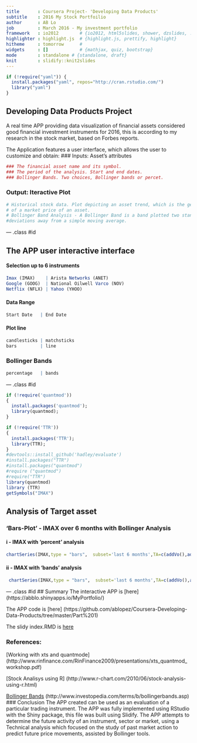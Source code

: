 ```yaml
---
title       : Coursera Project- 'Developing Data Products' 
subtitle    : 2016 My Stock Portfoilio   
author      : AB Lo
job         : March 2016 - My investment portfolio  
framework   : io2012        # {io2012, html5slides, shower, dzslides, ...}
highlighter : highlight.js  # {highlight.js, prettify, highlight}
hitheme     : tomorrow      # 
widgets     : []            # {mathjax, quiz, bootstrap}
mode        : standalone # {standalone, draft}
knit        : slidify::knit2slides
---
```


```r
if (!require("yaml")) {
  install.packages("yaml", repos="http://cran.rstudio.com/") 
  library("yaml")
}
```

## Developing Data Products Project

A real time APP providing data visualization of financial assets considered good financial investment instruments for 2016, this is according to my research in the stock market, based on Forbes reports.

The Application features a user interface, which allows the user to customize and obtain:
### Inputs: Asset's attributes
```r
### The financial asset name and its symbol. 
### The period of the analysis. Start and end dates. 
### Bollinger Bands. Two choices, Bollinger bands or percet. 
```
### Output: Iteractive Plot
```r
# Historical stock data. Plot depicting an asset trend, which is the general direction 
# of a market price of an asset.
# Bollinger Band Analysis - A Bollinger Band is a band plotted two standard 
#deviations away from a simple moving average.  
```

--- .class #id 

## The APP user interactive interface
#### Selection up to 6 instruments
```r
Imax (IMAX)    | Arista Networks (ANET)
Google (GOOG)  | National Oilwell Varco (NOV)
Netflix (NFLX) | Yahoo (YHOO)  
```
#### Data Range
```r
Start Date   | End Date
```
#### Plot line 
```r
candlesticks | matchsticks
bars         | line
```
### Bollinger Bands
```r
percentage   | bands
```

--- .class #id 


```r

if (!require('quantmod')) 
{
  install.packages('quantmod');
  library(quantmod);
}

if (!require('TTR')) 
{
  install.packages('TTR');
  library(TTR);
}
#devtools::install_github('hadley/evaluate')
#install.packages("TTR")
#install.packages("quantmod")
#require ("quantmod")
#require("TTR")
library(quantmod)
library (TTR)
getSymbols("IMAX")
```

## Analysis of Target asset
### 'Bars-Plot' - IMAX over 6 months with Bollinger Analysis 
#### i - IMAX with 'percent' analysis
```r
chartSeries(IMAX,type = "bars",  subset='last 6 months',TA=c(addVo(),addBBands(n = 20, sd = 2, ma= "SMA", draw = "percent", on = -1)))

```

#### ii - IMAX with 'bands' analysis
```r
 chartSeries(IMAX,type = "bars",  subset='last 6 months',TA=c(addVo(),addBBands(n = 20, sd = 2, ma= "SMA", draw = "bands", on = -1)))
```

--- .class #id 
## Summary
The interactive APP is [here] (https://abblo.shinyapps.io/MyPortfolio/)

The APP code is [here] (https://github.com/ablopez/Coursera-Developing-Data-Products/tree/master/Part%201)

The slidy index.RMD is [here]()

### References:
[Working with xts and quantmode]
(http://www.rinfinance.com/RinFinance2009/presentations/xts_quantmod_workshop.pdf)

[Stock Analisys using R]
(http://www.r-chart.com/2010/06/stock-analysis-using-r.html)

[Bollinger Bands]
(http://www.investopedia.com/terms/b/bollingerbands.asp)
### Conclusion
The APP created can be used as an evaluation of a particular trading instrument. The APP was fully implemented using RStudio with the Shiny package, this file was built using Slidify. The APP attempts to determine the future activity of an instrument, sector or market, using a Technical analysis which focused on the study of past market action to predict future price movements, assisted by Bollinger tools.



